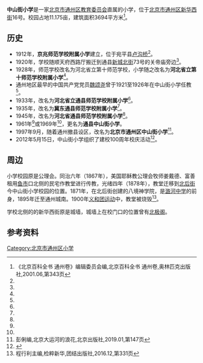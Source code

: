 {{coord|type:landmark|display=title}}
{{Infobox School
| name           = 北京市通州区中山街小学
| other_name     = 
| logo           = 
| image          = 北京市通州区中山街小学.jpg
| caption        =
| motto          = 
| established    = 1912年
| closed         = 
| type           = 公立小学
| language       = 
| religion       =
| affiliation    = [[北京市通州区教育委员会|北京市通州区教育委员会]]
| IMC            =
| legal_person   =
| district       = 
| grades         = 
| founder        = 
| president      = 
| principal      = 
| vice_principal = 
| assistant_principal =
| secretary      = 
| dean           = 
| director       = 
| college        = 
| house          = 
| su             = 
| sc             = 
| cs             = 
| cc             = 
| faculty        = 
| staff          = 
| students       = 
| area           = 占地11.175亩，建筑面积3694平方米
| athletics      = 
| conference     = 
| tree           = 
| colors         = 
| mascot         = 
| magazine       = 
| free_label     = 
| free_text      = 
| free_label2    = 
| free_text2     = 
| free_label3    = 
| free_text3     = 
| free_label4    = 
| free_text4     = 
| free_label5    = 
| free_text5     =
| telephone      = {{tel|86|10|69544116}}
| fax            = 
| address        = 北京市通州区新华西街16号
| location       =
| website        = 
}}
'''中山街小学'''是一家[[北京市通州区教育委员会|北京市通州区教育委员会]]直属的小学，位于[[北京市|北京市]][[通州区_(北京市)|通州区]][[新华西街|新华西街]]16号。校园占地11.175亩，建筑面积3694平方米<ref name="北京百科全书">《北京百科全书 通州卷》编辑委员会编,北京百科全书  通州卷,奥林匹克出版社,2001.06,第343页</ref>。

==历史==
* 1912年，'''京兆师范学校附属小学'''建立，位于宛平县[[卢沟桥|卢沟桥]]<ref name="北京百科全书" />。
* 1920年，学校随顺天府西路厅搬迁到通县[[中山大街|新城北街]]73号的关帝庙旁边<ref name="北京大运河的浪花" />。
* 1928年，师范学校改名为河北省立第十师范学校，小学随之改名为'''河北省立第十师范学校附属小学'''<ref name="北京大运河的浪花" />。
* 通州地区最早的中国共产党党员[[魏颂尧|魏颂尧]]曾于1921至1926年在中山街小学任教<ref name="北京百科全书" />。
* 1933年，改名为'''河北省立通县师范学校附属小学'''<ref name="北京大运河的浪花" />。
* 1935年，改名为'''冀东通县师范学校附属小学'''<ref name="北京大运河的浪花" />。
* 1945年，改名为'''河北省通县师范学校附属小学'''<ref name="北京大运河的浪花" />。
* 1961年<ref name="北京大运河的浪花" />或1969年<ref name="北京百科全书" />，更名为'''通县中山街小学'''。
* 1997年9月，随着通州撤县设区，改名为'''北京市通州区中山街小学'''<ref name="北京大运河的浪花">彭俐编,北京大运河的浪花,北京出版社,2019.01,第147页</ref>。
* 2012年5月15日，中山街小学组织了建校100周年校庆活动<ref>{{cite web |title=基础教育 |url=http://www.bjtzh.gov.cn/bjtz/fzx/2014-02/21/content_1061526.shtml}}</ref>。

==周边==

小学校园原是公理会。同治六年（1867年），美国耶稣教公理会牧师姜戴德、富善租用[[鱼市|鱼市]]口北侧的民宅作教堂进行传教，光绪四年（1878年），教堂迁移到[[北後街|北后街]]今中山街小学校园的位置。1871年，在北后街创建的八境神学院，是[[潞河中学|潞河中学]]的前身，1895年迁至通州城南。1900年[[义和团运动|义和团运动]]中，教堂被烧毁<ref>程行利主编,检粹新华,团结出版社,2016.12,第331页</ref>。

学校北侧的的新华西街原是城墙，城墙上在校门口的位置曾有[[北極閣_(順天府通州)|北极阁]]。

==参考资料==

<references />

[[Category:北京市通州区小学|Category:北京市通州区小学]]